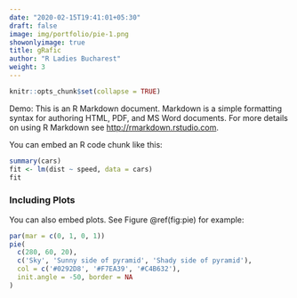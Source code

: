 ```yaml
---
date: "2020-02-15T19:41:01+05:30"
draft: false
image: img/portfolio/pie-1.png
showonlyimage: true
title: gRafic
author: "R Ladies Bucharest"
weight: 3
---
```


```r
knitr::opts_chunk$set(collapse = TRUE)
```

Demo: This is an R Markdown document. Markdown is a simple formatting syntax for authoring HTML, PDF, and MS Word documents. For more details on using R Markdown see <http://rmarkdown.rstudio.com>.

You can embed an R code chunk like this:

```r
summary(cars)
fit <- lm(dist ~ speed, data = cars)
fit
```

### Including Plots
You can also embed plots. See Figure \@ref(fig:pie) for example:
```r
par(mar = c(0, 1, 0, 1))
pie(
  c(280, 60, 20),
  c('Sky', 'Sunny side of pyramid', 'Shady side of pyramid'),
  col = c('#0292D8', '#F7EA39', '#C4B632'),
  init.angle = -50, border = NA
)
```
